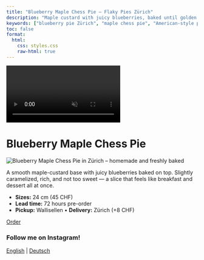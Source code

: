 ```yaml
---
title: "Blueberry Maple Chess Pie – Flaky Pies Zürich"
description: "Maple custard with juicy blueberries, baked until golden. Sweet, rich, and perfectly balanced."
keywords: ["blueberry pie Zürich", "maple chess pie", "American-style pie Zurich", "maple blueberry dessert Switzerland", "homemade pie Wallisellen", "creamy pie Zurich"]
toc: false
format:
  html:
    css: styles.css
    raw-html: true 
---
```

<!-- Desktop background video -->
<div class="background-video-container">
  <video autoplay muted loop playsinline>
    <source src="../Backgroundrotating.mp4" type="video/mp4">
  </video>
</div>

# Blueberry Maple Chess Pie

<div class="pie-layout">

<img src="images/Maple-chess-pie-thanksgiving-zurich.jpg"
       alt="Blueberry Maple Chess Pie in Zürich – homemade and freshly baked"
       class="pie-photo" loading="lazy">

<div class="pie-text">
<p>
      A smooth maple-custard base with juicy blueberries baked on top. Slightly caramelized, rich, and not too sweet — a slice that feels like breakfast and dessert all at once.
</p>
<ul>
<li><strong>Sizes:</strong> 24 cm (45 CHF)</li>
<li><strong>Lead time:</strong> 72 hours pre-order</li>
<li><strong>Pickup:</strong> Wallisellen • <strong>Delivery:</strong> Zürich (+8 CHF)</li>
</ul>
<div class="nav-button">
  <a href="order-pies-zurich.qmd" class="btn-link">Order</a>
</div>
</div>

</div>



<div class="content-overlay">



<script type="application/ld+json">
{
  "@context": "https://schema.org",
  "@type": "Bakery",
  "name": "Flaky",
  "image": "https://yourdomain.com/logo_website.png",
  "address": {
    "@type": "PostalAddress",
    "addressLocality": "Zürich",
    "addressCountry": "CH"
  },
  "servesCuisine": "American desserts",
  "url": "https://yourdomain.com",
  "description": "Flaky is a home-based microbakery in Zürich, baking handmade American-style pies such as pumpkin pie, cinnamon apple crumble, and pecan pie."
}
</script>

<div class="social-center">
  <h3 class="social-heading">Follow me on Instagram!</h3>
  <a href="https://www.instagram.com/flakypieshop" target="_blank" class="social-link">
    <i class="fab fa-instagram"></i>
  </a>
</div>



<div class="language-switch">
  <a href="blueberry-maple-chess-pie-zurich.html">English</a> |
  <a href="de/blueberry-maple-chess-pie-zurich.html">Deutsch</a>
</div>



<div class="footer-heart">
  <i class="fas fa-heart"></i>
</div>


<script>
document.addEventListener("DOMContentLoaded", function() {
  const navLinks = document.querySelectorAll('.navbar-nav .nav-link');
  const navbarCollapse = document.querySelector('.navbar-collapse');

  navLinks.forEach(function(link) {
    link.addEventListener('click', function() {
      if (navbarCollapse.classList.contains('show')) {
        // collapse the menu
        const collapse = new bootstrap.Collapse(navbarCollapse);
        collapse.hide();
      }
    });
  });
});
</script>

